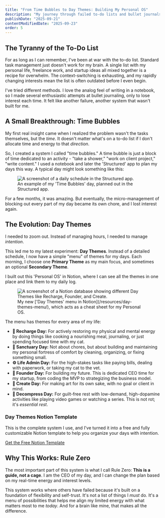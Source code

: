```yaml
---
title: "From Time Bubbles to Day Themes: Building My Personal OS"
description: "My journey through failed to-do lists and bullet journals to a new, neurodivergent-friendly system for organizing my days with intention and energy."
publishDate: "2025-09-21"
contentModifiedDate: "2025-09-23"
order: 5
---
```



## The Tyranny of the To-Do List

For as long as I can remember, I've been at war with the to-do list. Standard task management just doesn't work for my brain. A single list with my personal life, freelance work, and startup ideas all mixed together is a recipe for overwhelm. The context-switching is exhausting, and my rapidly changing interests mean the list is often outdated before I even begin.

I've tried different methods. I love the analog feel of writing in a notebook, so I made several enthusiastic attempts at bullet journaling, only to lose interest each time. It felt like another failure, another system that wasn't built for me.

## A Small Breakthrough: Time Bubbles

My first real insight came when I realized the problem wasn't the tasks themselves, but the _time_. It doesn't matter what's on a to-do list if I don't allocate time and energy to that _direction_.

So, I created a system I called "time bubbles." A time bubble is just a block of time dedicated to an activity - "take a shower," "work on client project," "write content." I used a notebook and later the 'Structured' app to plan my days this way. A typical day might look something like this:

<figure>
  <Image
    src={StructuredAppScreenshot}
    alt="A screenshot of a daily schedule in the Structured app."
    widths={[900, 1400, 1920]}
    sizes="(max-width: 56rem) 100vw, 56rem"
    class="rounded-lg shadow-lg"
  />
  <figcaption class="text-center text-sm text-gray-500">
    An example of my 'Time Bubbles' day, planned out in the Structured app.
  </figcaption>
</figure>

For a few months, it was amazing. But eventually, the micro-management of blocking out every part of my day became its own chore, and I lost interest again.

## The Evolution: Day Themes

I needed to zoom out. Instead of managing hours, I needed to manage _intention_.

This led me to my latest experiment: **Day Themes**. Instead of a detailed schedule, I now have a simple "menu" of themes for my days. Each morning, I choose one **Primary Theme** as my main focus, and sometimes an optional **Secondary Theme**.

I built out this 'Personal OS' in Notion, where I can see all the themes in one place and link them to my daily log.

<figure>
  <Image
    src={NotionScreenshot}
    alt="A screenshot of a Notion database showing different Day Themes like Recharge, Founder, and Create."
    widths={[900, 1400, 1920]}
    sizes="(max-width: 56rem) 100vw, 56rem"
    class="rounded-lg shadow-lg"
  />
  <figcaption class="text-center text-sm text-gray-500">
    My new ['Day Themes' menu in Notion](/resources/day-themes-menu/), which acts as a cheat sheet
    for my Personal OS.
  </figcaption>
</figure>

The menu has themes for every area of my life:

- **🔋 Recharge Day:** For actively restoring my physical and mental energy by doing things like cooking a nourishing meal, journaling, or just spending focused time with my cat.
- **🏰 Sanctuary Day:** Not about chores, but about building and maintaining my personal fortress of comfort by cleaning, organizing, or fixing something small.
- **⚙️ Life Admin Day:** For the high-stakes tasks like paying bills, dealing with paperwork, or taking my cat to the vet.
- **🚀 Founder Day:** For building my future. This is dedicated CEO time for my startup, from coding the MVP to strategizing the business model.
- **🎨 Create Day:** For making art for its own sake, with no goal or client in mind.
- **🧠 Decompress Day:** For guilt-free rest with low-demand, high-dopamine activities like playing video games or watching a series. This is not rot; it's _essential rest_.

### Day Themes Notion Template

This is the complete system I use, and I've turned it into a free and fully customizable Notion template to help you organize your days with intention.

[Get the Free Notion Template](/resources/day-themes-menu/)

## Why This Works: Rule Zero

The most important part of this system is what I call Rule Zero: **This is a guide, not a cage**. I am the CEO of my day, and I can change the plan based on my real-time energy and interest levels.

This system works where others have failed because it's built on a foundation of flexibility and self-trust. It's not a list of things I _must_ do. It's a menu of possibilities that helps me align my limited energy with what matters most to me _today_. And for a brain like mine, that makes all the difference.
